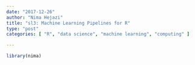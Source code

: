 ```yaml
---
date: "2017-12-26"
author: "Nima Hejazi"
title: "sl3: Machine Learning Pipelines for R"
type: "post"
categories: [ "R", "data science", "machine learning", "computing" ]

---
```


```r
library(nima)
```

